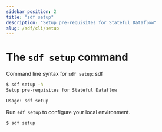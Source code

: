 ```yaml
---
sidebar_position: 2
title: "sdf setup"
description: "Setup pre-requisites for Stateful Dataflow"
slug: /sdf/cli/setup
---
```


# The `sdf setup` command

Command line syntax for `sdf setup`:
sdf

```bash
$ sdf setup -h
Setup pre-requisites for Stateful Dataflow

Usage: sdf setup
```

Run `sdf setup` to configure your local environment.


```bash copy="fl"
$ sdf setup
```
